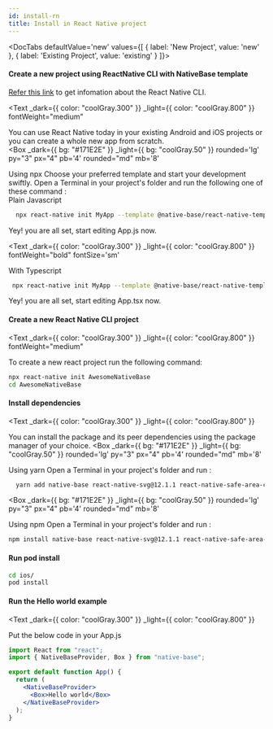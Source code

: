 ```yaml
---
id: install-rn
title: Install in React Native project
---
```



<DocTabs
  defaultValue='new'
  values={[
  { label: 'New Project', value: 'new' },
  { label: 'Existing Project', value: 'existing' }
  ]}>

<DocTabItem value="new">
<Box mt='3' />

#### Create a new project using ReactNative CLI with NativeBase template

[Refer this link](https://github.com/react-native-community/cli#about) to get infomation about the React Native CLI.

<Text
  _dark={{ color: "coolGray.300" }}
  _light={{ color: "coolGray.800" }}
  fontWeight="medium"
>
You can use React Native today in your existing Android and iOS projects or you can create a whole new app from scratch.
 </Text>
<br/>
<Box 
 _dark={{ bg: "#171E2E" }}
_light={{ bg: "coolGray.50" }}
rounded='lg' 
py="3"
px="4"
pb='4'
rounded="md"
mb='8'
>

<Text bold mb="2" fontSize="md" >
  Using npx
</Text>
<Text
  _dark={{ color: "coolGray.300" }}
  _light={{ color: "coolGray.800"}}
>
  Choose your preferred template and start your development swiftly. Open a Terminal in your project's folder and run the following one of these command :
</Text>
<br />
<Text
  _dark={{ color: "coolGray.300" }}
  _light={{ color: "coolGray.800" }}
  fontWeight="bold"
  fontSize='sm'
>
  Plain Javascript
</Text>



```bash
  npx react-native init MyApp --template @native-base/react-native-template
```

<Text fontSize="sm" lineHeight="sm">
  Yey! you are all set, start editing App.js now.
</Text>
<br />

<Text
  _dark={{ color: "coolGray.300" }}
  _light={{ color: "coolGray.800" }}
  fontWeight="bold"
  fontSize='sm'
>
  With Typescript
</Text>


```bash
 npx react-native init MyApp --template @native-base/react-native-template-typescript
```

<Text fontSize="sm" lineHeight="sm">
  Yey! you are all set, start editing App.tsx now.
</Text>
</Box>

</DocTabItem>

<DocTabItem value="existing">
<Box mt='3' />

#### Create a new React Native CLI project

<Text
  _dark={{ color: "coolGray.300" }}
  _light={{ color: "coolGray.800" }}
  fontWeight="medium"
>
  To create a new react project run the following command:
</Text>

```bash isBashStyled=false
npx react-native init AwesomeNativeBase
cd AwesomeNativeBase
```
<Box mt='3' />

#### Install dependencies

<Text
  _dark={{ color: "coolGray.300" }}
  _light={{ color: "coolGray.800" }}
>
  You can install the package and its peer dependencies using the package manager of your choice.
</Text>
<Box mt='3' />
<Box 
 _dark={{ bg: "#171E2E" }}
_light={{ bg: "coolGray.50" }}
rounded='lg' 
py="3"
px="4"
pb='4'
rounded="md"
mb='8'
>
<Text bold mb="2" fontSize="md" >
  Using yarn
</Text>
<Text
  _dark={{ color: "coolGray.300" }}
  _light={{ color: "coolGray.800" }}
>
 Open a Terminal in your project's folder and run :
</Text>

```bash
  yarn add native-base react-native-svg@12.1.1 react-native-safe-area-context@3.3.2
```

</Box>

<Box
 _dark={{ bg: "#171E2E" }}
_light={{ bg: "coolGray.50" }}
rounded='lg' 
py="3"
px="4"
pb='4'
rounded="md"
mb='8'
>
<Text bold mb="2" fontSize="md" >
  Using npm
</Text>
<Text
  _dark={{ color: "coolGray.300" }}
  _light={{ color: "coolGray.800" }}
>
 Open a Terminal in your project's folder and run :
</Text>

```bash
npm install native-base react-native-svg@12.1.1 react-native-safe-area-context@3.3.2
```

</Box>



#### Run pod install

```bash isBashStyled=false
cd ios/
pod install
```
<Box mt='3' />

#### Run the Hello world example

<Text
  _dark={{ color: "coolGray.300" }}
  _light={{ color: "coolGray.800" }}
>
  Put the below code in your App.js
</Text>

```jsx
import React from "react";
import { NativeBaseProvider, Box } from "native-base";

export default function App() {
  return (
    <NativeBaseProvider>
      <Box>Hello world</Box>
    </NativeBaseProvider>
  );
}
```

</DocTabItem>

</DocTabs>



<Box>
  <Box mt="4" mb="8">
    <HStack pl="0" ml="0" space="4">
      <TileLink
        title="Customize NativeBaseProvider"
        url="setup-provider"
        description="NativeBaseProvider provides theme throughout your application"
        className="bg-blueGray-600 mt-2"
      />
      <TileLink
        title="Theme"
        url="default-theme"
        description="Read more about the default NativeBase theme and how to override it"
        className="bg-blueGray-600  mt-2"
      />
    </HStack>
    <Box mt="2" pl="0" ml="0">
      <TileLink
        title="Utility props"
        url="utility-props"
        description="Shorthands of commonly used styling props which maps with the provided theme"
        className="bg-blueGray-600"
      />
    </Box>
  </Box>
</Box>
